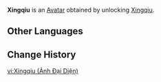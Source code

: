 {{About|the Avatar|the playable character|Xingqiu}}
{{Avatar Infobox
|title    = Xingqiu
|id       = 800
|image    = Xingqiu Avatar.png
|type     = Character
|features = Xingqiu
|obtain   = Unlock [[Xingqiu]]
}}
'''Xingqiu''' is an [[Avatar]] obtained by unlocking [[Xingqiu]].

==Other Languages==
{{Other Languages|Xingqiu}}

==Change History==
{{Change History|1.0}}

[[vi:Xingqiu (Ảnh Đại Diện)]]